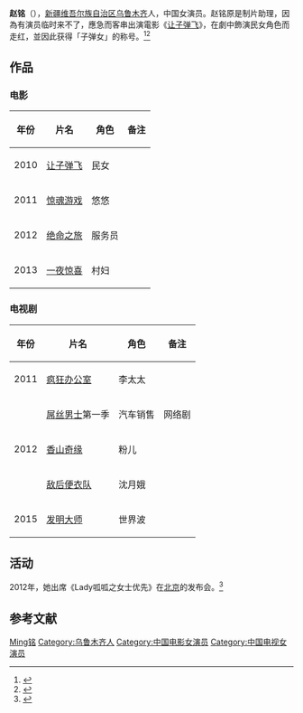 '''赵铭'''（{{bd|1987年|4月10日|||catIdx=Zhao赵铭}}），[[新疆维吾尔族自治区|新疆维吾尔族自治区]][[乌鲁木齐|乌鲁木齐]]人，中国女演员。赵铭原是制片助理，因為有演员临时来不了，應急而客串出演電影《[[让子弹飞|让子弹飞]]》，在劇中飾演民女角色而走红，並因此获得「子弹女」的称号。<ref name="scx">{{cite web |url=http://photo.iyaxin.com/content/2011-01/18/content_2459061.htm |title=《让子弹飞》“被强奸女”赵铭性感走红毯 |accessdate=2012-02-21 |date=2011-01-08 |work=亚心网 |archive-url=https://web.archive.org/web/20171210234604/http://photo.iyaxin.com/content/2011-01/18/content_2459061.htm |archive-date=2017-12-10 |dead-url=yes }}</ref><ref>{{cite web|url=http://www.cecet.cn/ent/20110105/49914.shtml|title=制片助理赵铭谈《让子弹飞》裸戏拍摄受辱镜头|accessdate=2012-02-21|date=2011-01-05|work=中国娱乐资讯网|deadurl=yes|archiveurl=https://web.archive.org/web/20160304192715/http://www.cecet.cn/ent/20110105/49914.shtml|archivedate=2016-03-04}}</ref>

== 作品 ==
===电影===
{| class="wikitable sortable"
|-
! 年份 !! 片名 !! 角色 !!  备注
|-
| 2010 || [[让子弹飞|让子弹飞]] || 民女 ||
|-
| 2011 || [[惊魂游戏|惊魂游戏]] || 悠悠|| 
|-
| 2012 || [[绝命之旅|绝命之旅]] || 服务员 || 
|-
| 2013 || [[一夜惊喜|一夜惊喜]] || 村妇 ||
|}

===电视剧===
{| class="wikitable"
|-
! 年份 !! 片名 !! 角色 !! 备注
|-
| 2011 || [[疯狂办公室|疯狂办公室]] || 李太太 ||
|-
| rowspan="3"|  2012 || [[屌丝男士|屌丝男士]]第一季 || 汽车销售 ||网络剧
|-
| [[香山奇缘|香山奇缘]] || 粉儿 ||
|-
| [[敌后便衣队|敌后便衣队]] || 沈月娥 ||
|-
| 2015 || [[发明大师|发明大师]] || 世界波 ||
|}

== 活动 ==
2012年，她出席《Lady呱呱之女士优先》在[[北京市|北京]]的发布会。<ref>{{cite web |url=http://ent.ifeng.com/photo/hot/detail_2012_02/21/12657389_0.shtml |title=众话题女星齐亮相发布会 “大胸女”赵铭抢镜 |accessdate=2012-02-21 |date=2012-02-21 |work=凤凰网 |archive-date=2020-01-28 |archive-url=https://web.archive.org/web/20200128183844/http://ent.ifeng.com/photo/hot/detail_2012_02/21/12657389_0.shtml |dead-url=no }}</ref>

==参考文献==
<div class="references-small">
<references></references>
</div>

{{中国人物小作品}}

{{DEFAULTSORT:Zhao赵铭}}
[[Category:赵姓|Ming铭]]
[[Category:乌鲁木齐人|Category:乌鲁木齐人]]
[[Category:中国电影女演员|Category:中国电影女演员]]
[[Category:中国电视女演员|Category:中国电视女演员]]